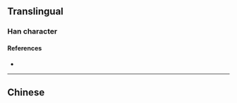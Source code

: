 {{character info/new}}
{{also|擾}}
==Translingual==

===Han character===
{{Han char|rn=64|rad=手|as=04|sn=7|four=53014|canj=QIKU|ids=⿰扌尤}}

====References====
* {{Han ref|kx=0418.240|dkj=11834|dj=0765.210|hdz=31834.090|uh=6270|ud=25200|bh=CAF0|bd=51952}}

----

==Chinese==
{{zh-see|擾}}